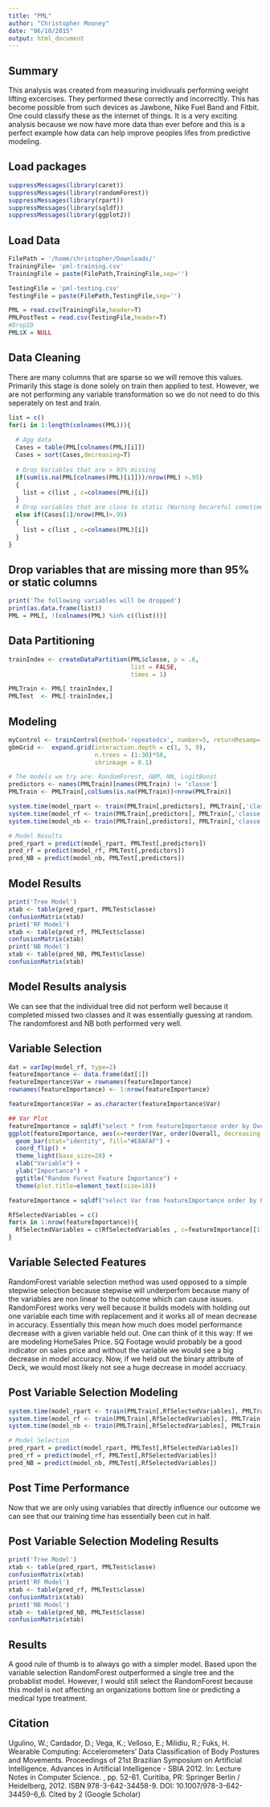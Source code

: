 ```yaml
---
title: "PML"
author: "Christopher Mooney"
date: "06/18/2015"
output: html_document
---
```


## Summary
This analysis was created from measuring invidivuals performing weight lifting excercises. They performed these correctly and incorrecltly. This has become possible from such devices as Jawbone, Nike Fuel Band and Fitbit. One could classify these as the internet of things. It is a very exciting analysis because we now have more data than ever before and this is a perfect example how data can help improve peoples lifes from predictive modeling.


## Load packages
```r
suppressMessages(library(caret))
suppressMessages(library(randomForest))
suppressMessages(library(rpart))
suppressMessages(library(sqldf))
suppressMessages(library(ggplot2))
```

## Load Data

```r
FilePath = '/home/christopher/Downloads/'
TrainingFile= 'pml-training.csv'
TrainingFile = paste(FilePath,TrainingFile,sep='')

TestingFile = 'pml-testing.csv'
TestingFile = paste(FilePath,TestingFile,sep='')

PML = read.csv(TrainingFile,header=T)
PMLPostTest = read.csv(TestingFile,header=T)
#DropID
PML$X = NULL
```


## Data Cleaning 
There are many columns that are sparse so we will remove this values. Primarily this stage is done solely on train then applied to test. However, we are not performing any variable transformation so we do not need to do this seperately on test and train. 
```r
list = c()
for(i in 1:length(colnames(PML))){
  
  # Agg data
  Cases = table(PML[colnames(PML)[i]])
  Cases = sort(Cases,decreasing=T)
  
  # Drop Variables that are > 95% missing
  if(sum(is.na(PML[colnames(PML)[i]]))/nrow(PML) >.95)
  {
    list = c(list , c=colnames(PML)[i])
  }
  # Drop variables that are close to static (Warning becareful sometimes that minroity help explain variance)  
  else if(Cases[1]/nrow(PML)>.95)
  {
    list = c(list , c=colnames(PML)[i])     
  }
}
```
##  Drop variables that are missing more than 95% or static columns

```r
print('The following variables will be dropped')
print(as.data.frame(list))
PML = PML[, !(colnames(PML) %in% c((list)))]
```

## Data Partitioning
```r
trainIndex <- createDataPartition(PML$classe, p = .6,
                                  list = FALSE,
                                  times = 1)

PMLTrain <- PML[ trainIndex,]
PMLTest  <- PML[-trainIndex,]
```

## Modeling
```r
myControl <- trainControl(method='repeatedcv', number=5, returnResamp='none')
gbmGrid <-  expand.grid(interaction.depth = c(1, 5, 9),
                        n.trees = (1:30)*50,
                        shrinkage = 0.1)

# The models we try are: RandomForest, GBM, NN, LogitBoost
predictors <- names(PMLTrain)[names(PMLTrain) != 'classe']
PMLTrain <- PMLTrain[,colSums(is.na(PMLTrain))<nrow(PMLTrain)]

system.time(model_rpart <- train(PMLTrain[,predictors], PMLTrain[,'classe'], method='rpart', trControl=myControl))
system.time(model_rf <- train(PMLTrain[,predictors], PMLTrain[,'classe'], method='rf', trControl=myControl))
system.time(model_nb <- train(PMLTrain[,predictors], PMLTrain[,'classe'], method='nb', trControl=myControl))

# Model Results
pred_rpart = predict(model_rpart, PMLTest[,predictors])
pred_rf = predict(model_rf, PMLTest[,predictors])
pred_NB = predict(model_nb, PMLTest[,predictors])
```

## Model Results
```r
print('Tree Model')
xtab <- table(pred_rpart, PMLTest$classe)
confusionMatrix(xtab)
print('RF Model')
xtab <- table(pred_rf, PMLTest$classe)
confusionMatrix(xtab)
print('NB Model')
xtab <- table(pred_NB, PMLTest$classe)
confusionMatrix(xtab)
```
## Model Results analysis
We can see that the individual tree did not perform well because it completed missed two classes and it was essentially guessing at random.
The randomforest and NB both performed very well.


## Variable Selection

```r

dat = varImp(model_rf, type=2)
featureImportance <- data.frame(dat[1])
featureImportance$Var = rownames(featureImportance)
rownames(featureImportance) <- 1:nrow(featureImportance)

featureImportance$Var = as.character(featureImportance$Var)

## Var Plot
featureImportance = sqldf("select * from featureImportance order by Overall desc limit 20")
ggplot(featureImportance, aes(x=reorder(Var, order(Overall, decreasing = F)), y=Overall)) +
  geom_bar(stat="identity", fill="#E8AFAF") +
  coord_flip() + 
  theme_light(base_size=20) +
  xlab("Variable") +
  ylab("Importance") + 
  ggtitle("Random Forest Feature Importance") +
  theme(plot.title=element_text(size=18))

featureImportance = sqldf("select Var from featureImportance order by Overall desc limit 20")

RfSelectedVariables = c()
for(x in 1:nrow(featureImportance)){
  RfSelectedVariables = c(RfSelectedVariables , c=featureImportance[[1]][x])     
}
```
## Variable Selected Features
RandomForest variable selection method was used opposed to a simple stepwise selection because stepwise will underperfom because many of the variables are non linear to the outcome which can cause issues. RandomForest works very well because it builds models with holding out one variable each time with replacement and it works all of mean decrease in accuracy. Essentially this mean how much does model performance decrease with a given variable held out. One can think of it this way: If we are modeling HomeSales Price. SQ Footage would probably be a good indicator on sales price and without the variable we would see a big decrease in model accuracy. Now, if we held out the binary attribute of Deck, we would most likely not see a huge decrease in model accruacy. 


## Post Variable Selection Modeling
```r

system.time(model_rpart <- train(PMLTrain[,RfSelectedVariables], PMLTrain[,'classe'], method='rpart', trControl=myControl))
system.time(model_rf <- train(PMLTrain[,RfSelectedVariables], PMLTrain[,'classe'], method='rf', trControl=myControl))
system.time(model_nb <- train(PMLTrain[,RfSelectedVariables], PMLTrain[,'classe'], method='nb', trControl=myControl))

# Model Selection
pred_rpart = predict(model_rpart, PMLTest[,RfSelectedVariables])
pred_rf = predict(model_rf, PMLTest[,RfSelectedVariables])
pred_NB = predict(model_nb, PMLTest[,RfSelectedVariables])

```
## Post Time Performance
Now that we are  only using variables that directly influence our outcome we can see that our training time has essentially been cut in half. 


## Post Variable Selection Modeling Results
```r

print('Tree Model')
xtab <- table(pred_rpart, PMLTest$classe)
confusionMatrix(xtab)
print('RF Model')
xtab <- table(pred_rf, PMLTest$classe)
confusionMatrix(xtab)
print('NB Model')
xtab <- table(pred_NB, PMLTest$classe)
confusionMatrix(xtab)

```

## Results
A good rule of thumb is to always go with a simpler model. Based upon the variable selection RandomForest outperformed a single tree and the probablist model. However, I would still select the RandomForest because this model is not affecting an organizations bottom line or predicting a medical type treatment. 


## Citation
Ugulino, W.; Cardador, D.; Vega, K.; Velloso, E.; Milidiu, R.; Fuks, H. Wearable Computing: Accelerometers' Data Classification of Body Postures and Movements. Proceedings of 21st Brazilian Symposium on Artificial Intelligence. Advances in Artificial Intelligence - SBIA 2012. In: Lecture Notes in Computer Science. , pp. 52-61. Curitiba, PR: Springer Berlin / Heidelberg, 2012. ISBN 978-3-642-34458-9. DOI: 10.1007/978-3-642-34459-6_6. 
Cited by 2 (Google Scholar)



